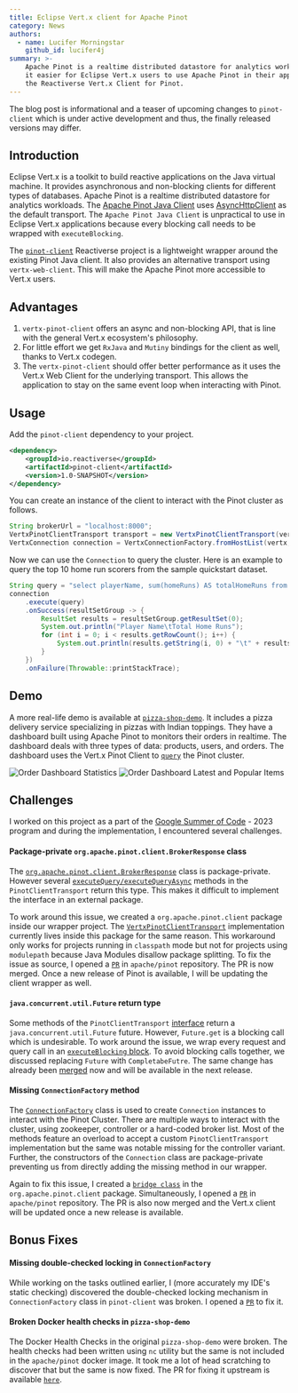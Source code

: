 ```yaml
---
title: Eclipse Vert.x client for Apache Pinot
category: News
authors:
  - name: Lucifer Morningstar
    github_id: lucifer4j
summary: >-
    Apache Pinot is a realtime distributed datastore for analytics workloads. To make
    it easier for Eclipse Vert.x users to use Apache Pinot in their applications, we introduce
    the Reactiverse Vert.x Client for Pinot.
---
```


<Alert warning>

The blog post is informational and a teaser of upcoming changes to `pinot-client` which is under active
    development and thus, the finally released versions may differ.

</Alert>

## Introduction

Eclipse Vert.x is a toolkit to build reactive applications on the Java virtual machine. It provides asynchronous and
non-blocking clients for different types of databases. Apache Pinot is a realtime distributed datastore for analytics
workloads. The [Apache Pinot Java Client](https://docs.pinot.apache.org/users/clients/java) uses
[AsyncHttpClient](https://github.com/AsyncHttpClient/async-http-client) as the default transport. The `Apache Pinot Java Client`
is unpractical to use in Eclipse Vert.x applications because every blocking call needs to be wrapped with `executeBlocking`.

The [`pinot-client`](https://github.com/reactiverse/pinot-client) Reactiverse project is a lightweight wrapper around the existing Pinot Java client. It also provides an alternative transport using `vertx-web-client`.
This will make the Apache Pinot more accessible to Vert.x users.

## Advantages

1. `vertx-pinot-client` offers an async and non-blocking API, that is line with the general Vert.x ecosystem's philosophy.
2. For little effort we get `RxJava` and `Mutiny` bindings for the client as well, thanks to Vert.x codegen.
3. The `vertx-pinot-client` should offer better performance as it uses the Vert.x Web Client for the underlying transport.
   This allows the application to stay on the same event loop when interacting with Pinot.

## Usage

Add the `pinot-client` dependency to your project.

```xml
<dependency>
    <groupId>io.reactiverse</groupId>
    <artifactId>pinot-client</artifactId>
    <version>1.0-SNAPSHOT</version>
</dependency>
```

You can create an instance of the client to interact with the Pinot cluster as follows.

```java
String brokerUrl = "localhost:8000";
VertxPinotClientTransport transport = new VertxPinotClientTransport(vertx);
VertxConnection connection = VertxConnectionFactory.fromHostList(vertx, List.of(brokerUrl), transport);
```

Now we can use the `Connection` to query the cluster. Here is an example to query the top 10 home run scorers from
the sample quickstart dataset.

```java
String query = "select playerName, sum(homeRuns) AS totalHomeRuns from baseballStats where homeRuns > 0 group by playerID, playerName ORDER BY totalHomeRuns DESC limit 10";
connection
    .execute(query)
    .onSuccess(resultSetGroup -> {
        ResultSet results = resultSetGroup.getResultSet(0);
        System.out.println("Player Name\tTotal Home Runs");
        for (int i = 0; i < results.getRowCount(); i++) {
            System.out.println(results.getString(i, 0) + "\t" + results.getString(i, 1));
        }
    })
    .onFailure(Throwable::printStackTrace);
```

## Demo

A more real-life demo is available at [`pizza-shop-demo`](https://github.com/lucifer4j/pizza-shop-demo). It includes a
pizza delivery service specializing in pizzas with Indian toppings. They have a dashboard built using Apache Pinot
to monitors their orders in realtime. The dashboard deals with three types of data: products, users, and orders. The
dashboard uses the Vert.x Pinot Client to [`query`](https://github.com/lucifer4j/pizza-shop-demo/blob/main/dashboard/backend/src/main/java/pizzashop/DashboardVerticle.java)
the Pinot cluster.

![Order Dashboard Statistics](/images/blog/soc-vertx-pinot-client/demo-dashboard-1.png)
![Order Dashboard Latest and Popular Items](/images/blog/soc-vertx-pinot-client/demo-dashboard-2.png)

## Challenges

I worked on this project as a part of the [Google Summer of Code](summerofcode.withgoogle.com/) - 2023 program and
during the implementation, I encountered several challenges.

#### Package-private `org.apache.pinot.client.BrokerResponse` class

The [`org.apache.pinot.client.BrokerResponse`](https://github.com/apache/pinot/blob/6e235a4ec2a16006337da04e118a435b5bb8f6d8/pinot-clients/pinot-java-client/src/main/java/org/apache/pinot/client/BrokerResponse.java#L27)
class is package-private. However several [`executeQuery/executeQueryAsync`](https://github.com/apache/pinot/blob/6e235a4ec2a16006337da04e118a435b5bb8f6d8/pinot-clients/pinot-java-client/src/main/java/org/apache/pinot/client/PinotClientTransport.java#L29)
methods in the `PinotClientTransport` return this type. This makes it difficult to implement the interface in an external package.

To work around this issue, we created a `org.apache.pinot.client` package inside our wrapper project. The [`VertxPinotClientTransport`](https://github.com/lucifer4j/pinot-client/blob/70dc4152cc77fd6ae521f94fb8c59bf4c7f9d12a/pinot-client/src/main/java/org/apache/pinot/client/VertxPinotClientTransport.java#L37)
implementation currently lives inside this package for the same reason. This workaround only works for projects running in `classpath`
mode but not for projects using `modulepath` because Java Modules disallow package splitting. To fix the issue as source,
I opened a [`PR`](https://github.com/apache/pinot/pull/10932) in `apache/pinot` repository. The PR is now merged. Once a new
release of Pinot is available, I will be updating the client wrapper as well.

#### `java.concurrent.util.Future` return type
Some methods of the `PinotClientTransport` [interface](https://github.com/apache/pinot/blob/6e235a4ec2a16006337da04e118a435b5bb8f6d8/pinot-clients/pinot-java-client/src/main/java/org/apache/pinot/client/PinotClientTransport.java#L32)
return a `java.concurrent.util.Future` future. However, `Future.get` is a blocking call which is undesirable. To work around the
issue, we wrap every request and query call in an [`executeBlocking` block](https://github.com/reactiverse/pinot-client/blob/main/pinot-client/src/main/java/io/reactiverse/pinot/client/impl/Utils.java#L24-L34).
To avoid blocking calls together, we discussed replacing `Future` with `CompletabeFutre`. The same change has already been [merged](https://github.com/apache/pinot/pull/10326)
now and will be available in the next release.

#### Missing `ConnectionFactory` method

The [`ConnectionFactory`](https://github.com/apache/pinot/blob/6e235a4ec2a16006337da04e118a435b5bb8f6d8/pinot-clients/pinot-java-client/src/main/java/org/apache/pinot/client/ConnectionFactory.java#L30)
class is used to create `Connection` instances to interact with the Pinot Cluster. There are multiple ways to interact with
the cluster, using zookeeper, controller or a hard-coded broker list. Most of the methods feature an overload to accept
a custom `PinotClientTransport` implementation but the same was notable missing for the controller variant. Further, the
constructors of the `Connection` class are package-private preventing us from directly adding the missing method in our
wrapper.

Again to fix this issue, I created a [`bridge class`](https://github.com/lucifer4j/pinot-client/blob/70dc4152cc77fd6ae521f94fb8c59bf4c7f9d12a/pinot-client/src/main/java/org/apache/pinot/client/ConnectionFactoryBridge.java#L28)
in the `org.apache.pinot.client` package. Simultaneously, I opened a [`PR`](https://github.com/apache/pinot/pull/11013) in
`apache/pinot` repository. The PR is also now merged and the Vert.x client will be updated once a new release is available.

## Bonus Fixes

#### Missing double-checked locking in `ConnectionFactory`

While working on the tasks outlined earlier, I (more accurately my IDE's static checking) discovered the double-checked
locking mechanism in `ConnectionFactory` class in `pinot-client` was broken. I opened a [`PR`](https://github.com/apache/pinot/pull/11014) to fix it.

#### Broken Docker health checks in `pizza-shop-demo`

The Docker Health Checks in the original `pizza-shop-demo` were broken. The health checks had been written using `nc` utility
but the same is not included in the `apache/pinot` docker image. It took me a lot of head scratching to discover that but
the same is now fixed. The PR for fixing it upstream is available [`here`](https://github.com/startreedata/pizza-shop-demo/pull/9).
